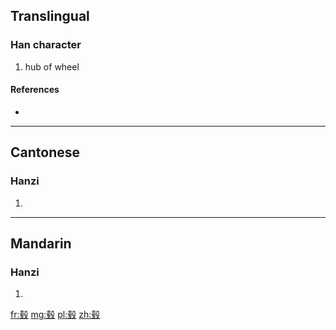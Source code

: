 {{also|轂}}
==Translingual==

===Han character===
{{Han char|rn=79|rad=殳|as=09|sn=13|four=|canj=土手竹弓水 (GQHNE)}}

# hub of wheel

====References====
* {{Han ref|kx=0587.031|hdz=32161.070|uh=6BC2|ud=27586}}

----

==Cantonese==

===Hanzi===
{{yue-hanzi|jyut=|y=guk1|tra=轂}}

# {{defn|lang=yue|sort=殳09}}

----

==Mandarin==

===Hanzi===
{{cmn-hanzi|tra=轂|pin=[[gǔ]] ([[gu3]])|wg=ku<sup>3</sup>}}

# {{defn|lang=cmn|sort=殳09}}

[[fr:毂]]
[[mg:毂]]
[[pl:毂]]
[[zh:毂]]